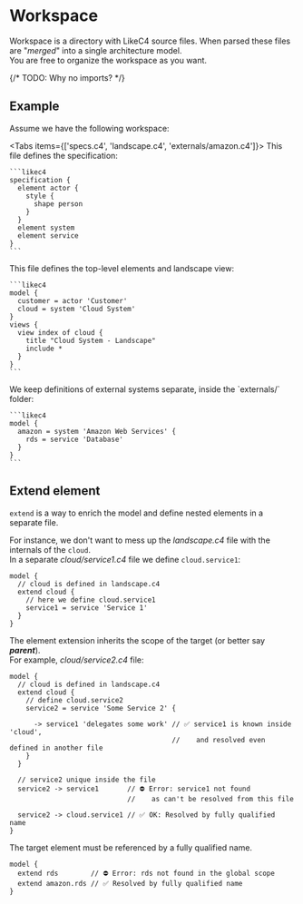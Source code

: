 
# Workspace

Workspace is a directory with LikeC4 source files. When parsed these files are "_merged_" into a single architecture model.  
You are free to organize the workspace as you want.

{/* TODO: Why no imports? */}

## Example

Assume we have the following workspace:

<FileTree>
  <FileTree.Folder name='cloud' open>
    <FileTree.File name='service1.c4' />
    <FileTree.File name='service2.c4' />
  </FileTree.Folder>
  <FileTree.Folder name='externals' open>
    <FileTree.File name='amazon.c4' />
  </FileTree.Folder>
  <FileTree.File name='landscape.c4' />
  <FileTree.File name='specs.c4' />
</FileTree>

<Tabs items={['specs.c4', 'landscape.c4', 'externals/amazon.c4']}>
  <Tab>
    This file defines the specification:

    ```likec4
    specification {
      element actor {
        style {
          shape person
        }
      }
      element system
      element service
    }
    ```

  </Tab>
  <Tab>
    This file defines the top-level elements and landscape view:

    ```likec4
    model {
      customer = actor 'Customer'
      cloud = system 'Cloud System'
    }
    views {
      view index of cloud {
        title "Cloud System - Landscape"
        include *
      }
    }
    ```

  </Tab>
  <Tab>
    We keep definitions of external systems separate, inside the `externals/` folder:
    
    ```likec4    
    model {
      amazon = system 'Amazon Web Services' {
        rds = service 'Database'
      }
    }
    ```  
  </Tab>
</Tabs>

## Extend element

`extend` is a way to enrich the model and define nested elements in a separate file.

For instance, we don't want to mess up the _landscape.c4_ file with the internals of the `cloud`.  
In a separate _cloud/service1.c4_ file we define `cloud.service1`:

```likec4 filename="cloud/service1.c4"
model {
  // cloud is defined in landscape.c4
  extend cloud {
    // here we define cloud.service1
    service1 = service 'Service 1'
  }
}
```

The element extension inherits the scope of the target (or better say _**parent**_).  
For example, _cloud/service2.c4_ file:

```likec4 filename="cloud/service2.c4"
model {
  // cloud is defined in landscape.c4
  extend cloud {
    // define cloud.service2
    service2 = service 'Some Service 2' {

      -> service1 'delegates some work' // ✅ service1 is known inside 'cloud', 
                                        //    and resolved even defined in another file 
    }
  }

  // service2 unique inside the file
  service2 -> service1       // ⛔️ Error: service1 not found
                             //    as can't be resolved from this file

  service2 -> cloud.service1 // ✅ OK: Resolved by fully qualified name
}
```

The target element must be referenced by a fully qualified name.  

```likec4
model {
  extend rds        // ⛔️ Error: rds not found in the global scope
  extend amazon.rds // ✅ Resolved by fully qualified name
}
```
